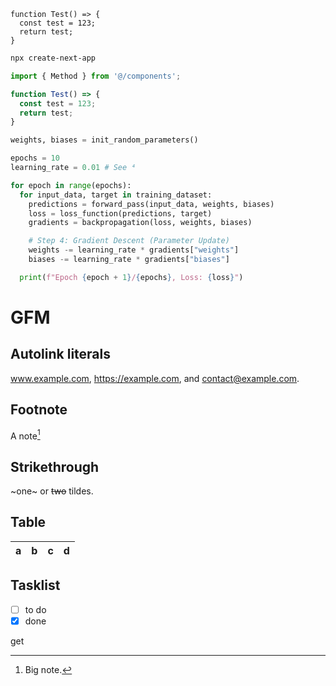
```tsx filename="app/page.tsx"
function Test() => {
  const test = 123;
  return test;
}
```

```bash filename="Terminal"
npx create-next-app
```

```js
import { Method } from '@/components';

function Test() => {
  const test = 123;
  return test;
}
```

```python
weights, biases = init_random_parameters()

epochs = 10
learning_rate = 0.01 # See ⁴

for epoch in range(epochs):
  for input_data, target in training_dataset:
    predictions = forward_pass(input_data, weights, biases)
    loss = loss_function(predictions, target)
    gradients = backpropagation(loss, weights, biases)

    # Step 4: Gradient Descent (Parameter Update)
    weights -= learning_rate * gradients["weights"]
    biases -= learning_rate * gradients["biases"]

  print(f"Epoch {epoch + 1}/{epochs}, Loss: {loss}")
```

# GFM

## Autolink literals

www.example.com, https://example.com, and contact@example.com.

## Footnote

A note[^1]

[^1]: Big note.

## Strikethrough

~one~ or ~~two~~ tildes.

## Table

| a   | b   |   c |  d  |
| --- | :-- | --: | :-: |

## Tasklist

- [ ] to do
- [x] done

<Method type="get">get</Method>
